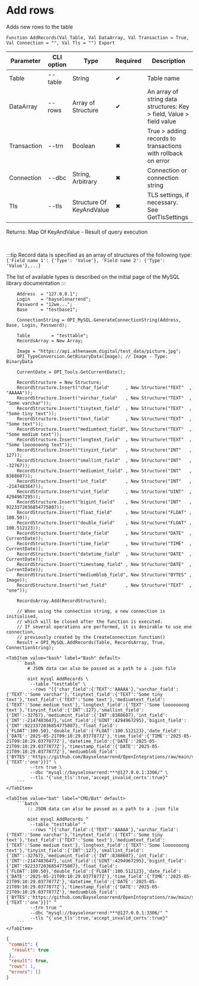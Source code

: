 ﻿---
sidebar_position: 7
description: Add rows and other functions to work with MySQL in the Open Integration Package, a free open-source integration library for 1C:Enterprise 8, OneScript and CLI
keywords: [1C, 1С, 1С:Enterprise, 1С:Enterprise 8.3, API, Integration, Services, Exchange, OneScript, CLI, MySQL]
---


# Add rows
 Adds new rows to the table



`Function AddRecords(Val Table, Val DataArray, Val Transaction = True, Val Connection = "", Val Tls = "") Export`

  | Parameter | CLI option | Type | Required | Description |
  |-|-|-|-|-|
  | Table | --table | String | &#x2714; | Table name |
  | DataArray | --rows | Array of Structure | &#x2714; | An array of string data structures: Key > field, Value > field value |
  | Transaction | --trn | Boolean | &#x2716; | True > adding records to transactions with rollback on error |
  | Connection | --dbc | String, Arbitrary | &#x2716; | Connection or connection string |
  | Tls | --tls | Structure Of KeyAndValue | &#x2716; | TLS settings, if necessary. See GetTlsSettings |

  
  Returns:  Map Of KeyAndValue - Result of query execution

<br/>

:::tip
Record data is specified as an array of structures of the following type:<br/>`{'Field name 1': {'Type': 'Value'}, 'Field name 2': {'Type': 'Value'},...}`

The list of available types is described on the initial page of the MySQL library documentation
:::
<br/>



```bsl title="1C:Enterprise/OneScript code example"
    Address  = "127.0.0.1";
    Login    = "bayselonarrend";
    Password = "12we...";
    Base     = "testbase1";

    ConnectionString = OPI_MySQL.GenerateConnectionString(Address, Base, Login, Password);

    Table        = "testtable";
    RecordsArray = New Array;

    Image = "https://api.athenaeum.digital/test_data/picture.jpg";
    OPI_TypeConversion.GetBinaryData(Image); // Image - Type: BinaryData

    CurrentDate = OPI_Tools.GetCurrentDate();

    RecordStructure = New Structure;
    RecordStructure.Insert("char_field"      , New Structure("TEXT"  , "AAAAA"));
    RecordStructure.Insert("varchar_field"   , New Structure("TEXT"  , "Some varchar"));
    RecordStructure.Insert("tinytext_field"  , New Structure("TEXT"  , "Some tiny text"));
    RecordStructure.Insert("text_field"      , New Structure("TEXT"  , "Some text"));
    RecordStructure.Insert("mediumtext_field", New Structure("TEXT"  , "Some medium text"));
    RecordStructure.Insert("longtext_field"  , New Structure("TEXT"  , "Some looooooong text"));
    RecordStructure.Insert("tinyint_field"   , New Structure("INT"   , 127));
    RecordStructure.Insert("smallint_field"  , New Structure("INT"   , -32767));
    RecordStructure.Insert("mediumint_field" , New Structure("INT"   , 8388607));
    RecordStructure.Insert("int_field"       , New Structure("INT"   , -2147483647));
    RecordStructure.Insert("uint_field"      , New Structure("UINT"  , 4294967295));
    RecordStructure.Insert("bigint_field"    , New Structure("INT"   , 9223372036854775807));
    RecordStructure.Insert("float_field"     , New Structure("FLOAT" , 100.50));
    RecordStructure.Insert("double_field"    , New Structure("FLOAT" , 100.512123));
    RecordStructure.Insert("date_field"      , New Structure("DATE"  , CurrentDate));
    RecordStructure.Insert("time_field"      , New Structure("TIME"  , CurrentDate));
    RecordStructure.Insert("datetime_field"  , New Structure("DATE"  , CurrentDate));
    RecordStructure.Insert("timestamp_field" , New Structure("DATE"  , CurrentDate));
    RecordStructure.Insert("mediumblob_field", New Structure("BYTES" , Image));
    RecordStructure.Insert("set_field"       , New Structure("TEXT"  , "one"));

    RecordsArray.Add(RecordStructure);

    // When using the connection string, a new connection is initialised,
    // which will be closed after the function is executed.
    // If several operations are performed, it is desirable to use one connection,
    // previously created by the CreateConnection function()
    Result = OPI_MySQL.AddRecords(Table, RecordsArray, True, ConnectionString);
```
 

 <Tabs>
  
    <TabItem value="bash" label="Bash" default>
        ```bash
            # JSON data can also be passed as a path to a .json file
            
            oint mysql AddRecords \
             --table "testtable" \
             --rows "[{'char_field':{'TEXT':'AAAAA'},'varchar_field':{'TEXT':'Some varchar'},'tinytext_field':{'TEXT':'Some tiny text'},'text_field':{'TEXT':'Some text'},'mediumtext_field':{'TEXT':'Some medium text'},'longtext_field':{'TEXT':'Some looooooong text'},'tinyint_field':{'INT':127},'smallint_field':{'INT':-32767},'mediumint_field':{'INT':8388607},'int_field':{'INT':-2147483647},'uint_field':{'UINT':4294967295},'bigint_field':{'INT':9223372036854775807},'float_field':{'FLOAT':100.50},'double_field':{'FLOAT':100.512123},'date_field':{'DATE':'2025-05-21T09:10:29.0377877Z'},'time_field':{'TIME':'2025-05-21T09:10:29.0377877Z'},'datetime_field':{'DATE':'2025-05-21T09:10:29.0377877Z'},'timestamp_field':{'DATE':'2025-05-21T09:10:29.0377877Z'},'mediumblob_field':{'BYTES':'https://github.com/Bayselonarrend/OpenIntegrations/raw/main/service/test_data/picture.jpg'},'set_field':{'TEXT':'one'}}]" \
             --trn true \
             --dbc "mysql://bayselonarrend:***@127.0.0.1:3306/" \
             --tls "{'use_tls':true,'accept_invalid_certs':true}"
        ```
    </TabItem>
  
    <TabItem value="bat" label="CMD/Bat" default>
        ```batch
            :: JSON data can also be passed as a path to a .json file
            
            oint mysql AddRecords ^
             --table "testtable" ^
             --rows "[{'char_field':{'TEXT':'AAAAA'},'varchar_field':{'TEXT':'Some varchar'},'tinytext_field':{'TEXT':'Some tiny text'},'text_field':{'TEXT':'Some text'},'mediumtext_field':{'TEXT':'Some medium text'},'longtext_field':{'TEXT':'Some looooooong text'},'tinyint_field':{'INT':127},'smallint_field':{'INT':-32767},'mediumint_field':{'INT':8388607},'int_field':{'INT':-2147483647},'uint_field':{'UINT':4294967295},'bigint_field':{'INT':9223372036854775807},'float_field':{'FLOAT':100.50},'double_field':{'FLOAT':100.512123},'date_field':{'DATE':'2025-05-21T09:10:29.0377877Z'},'time_field':{'TIME':'2025-05-21T09:10:29.0377877Z'},'datetime_field':{'DATE':'2025-05-21T09:10:29.0377877Z'},'timestamp_field':{'DATE':'2025-05-21T09:10:29.0377877Z'},'mediumblob_field':{'BYTES':'https://github.com/Bayselonarrend/OpenIntegrations/raw/main/service/test_data/picture.jpg'},'set_field':{'TEXT':'one'}}]" ^
             --trn true ^
             --dbc "mysql://bayselonarrend:***@127.0.0.1:3306/" ^
             --tls "{'use_tls':true,'accept_invalid_certs':true}"
        ```
    </TabItem>
</Tabs>


```json title="Result"
{
 "commit": {
  "result": true
 },
 "result": true,
 "rows": 1,
 "errors": []
}
```
